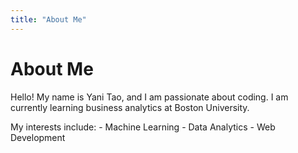```yaml
---
title: "About Me"
---
```


# About Me

Hello! My name is Yani Tao, and I am passionate about coding.
I am currently learning business analytics at Boston University.

My interests include:
- Machine Learning
- Data Analytics
- Web Development

